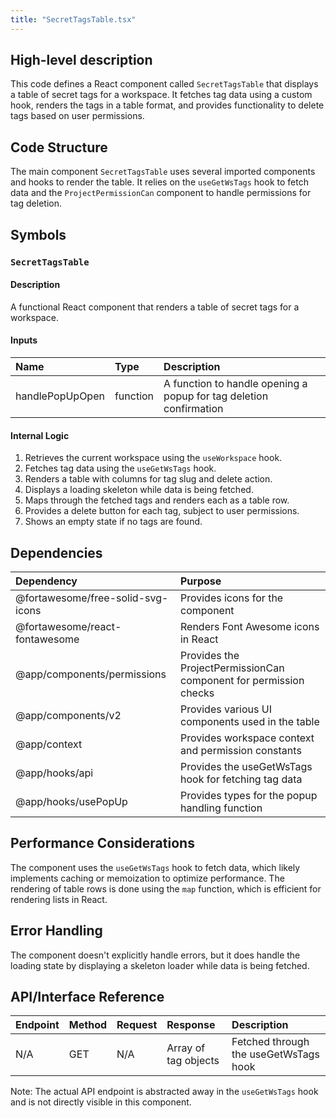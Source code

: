 ```yaml
---
title: "SecretTagsTable.tsx"
---
```


## High-level description
This code defines a React component called `SecretTagsTable` that displays a table of secret tags for a workspace. It fetches tag data using a custom hook, renders the tags in a table format, and provides functionality to delete tags based on user permissions.

## Code Structure
The main component `SecretTagsTable` uses several imported components and hooks to render the table. It relies on the `useGetWsTags` hook to fetch data and the `ProjectPermissionCan` component to handle permissions for tag deletion.

## Symbols

### `SecretTagsTable`
#### Description
A functional React component that renders a table of secret tags for a workspace.

#### Inputs
| Name | Type | Description |
|:-----|:-----|:------------|
| handlePopUpOpen | function | A function to handle opening a popup for tag deletion confirmation |

#### Internal Logic
1. Retrieves the current workspace using the `useWorkspace` hook.
2. Fetches tag data using the `useGetWsTags` hook.
3. Renders a table with columns for tag slug and delete action.
4. Displays a loading skeleton while data is being fetched.
5. Maps through the fetched tags and renders each as a table row.
6. Provides a delete button for each tag, subject to user permissions.
7. Shows an empty state if no tags are found.

## Dependencies
| Dependency | Purpose |
|:-----------|:--------|
| @fortawesome/free-solid-svg-icons | Provides icons for the component |
| @fortawesome/react-fontawesome | Renders Font Awesome icons in React |
| @app/components/permissions | Provides the ProjectPermissionCan component for permission checks |
| @app/components/v2 | Provides various UI components used in the table |
| @app/context | Provides workspace context and permission constants |
| @app/hooks/api | Provides the useGetWsTags hook for fetching tag data |
| @app/hooks/usePopUp | Provides types for the popup handling function |

## Performance Considerations
The component uses the `useGetWsTags` hook to fetch data, which likely implements caching or memoization to optimize performance. The rendering of table rows is done using the `map` function, which is efficient for rendering lists in React.

## Error Handling
The component doesn't explicitly handle errors, but it does handle the loading state by displaying a skeleton loader while data is being fetched.

## API/Interface Reference
| Endpoint | Method | Request | Response | Description |
|:---------|:-------|:--------|:---------|:------------|
| N/A | GET | N/A | Array of tag objects | Fetched through the useGetWsTags hook |

Note: The actual API endpoint is abstracted away in the `useGetWsTags` hook and is not directly visible in this component.